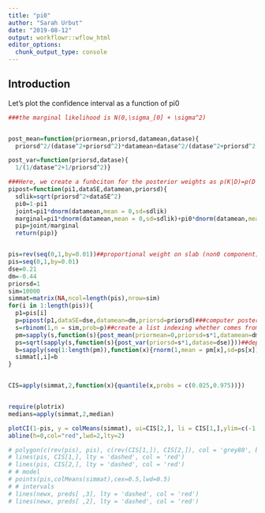 ```yaml
---
title: "pi0"
author: "Sarah Urbut"
date: "2019-08-12"
output: workflowr::wflow_html
editor_options:
  chunk_output_type: console
---
```


## Introduction


Let's plot the confidence interval as a function of pi0

```r

###the marginal likelihood is N(0,\sigma_[0] + \sigma^2)


post_mean=function(priormean,priorsd,datamean,datase){
  priorsd^2/(datase^2+priorsd^2)*datamean+datase^2/(datase^2+priorsd^2)*priormean}

post_var=function(priorsd,datase){
  1/(1/datase^2+1/priorsd^2)}

###Here, we create a funbciton for the posterior weights as p(K|D)=p(D|K)*p(K)/sum_k[p(D|K)*p(K)] where p(K)= 1-pi0 for chosen level of skepticism
pipost=function(pi1,dataSE,datamean,priorsd){
  sdlik=sqrt(priorsd^2+dataSE^2)
  pi0=1-pi1
  joint=pi1*dnorm(datamean,mean = 0,sd=sdlik)
  marginal=pi1*dnorm(datamean,mean = 0,sd=sdlik)+pi0*dnorm(datamean,mean = 0,sd=dataSE)
  pip=joint/marginal
  return(pip)}


pis=rev(seq(0,1,by=0.01))##proportional weight on slab (non0 component)
pis=seq(0,1,by=0.01)
dse=0.21
dm=-0.44
priorsd=1
sim=10000
simmat=matrix(NA,ncol=length(pis),nrow=sim)
for(i in 1:length(pis)){
  p1=pis[i]
  p=pipost(p1,dataSE=dse,datamean=dm,priorsd=priorsd)###computer posterior weight on nonzero component using chosen prior weight
  s=rbinom(1,n = sim,prob=p)##create a list indexing whether comes from null or real depending on posterior weight, where for each simulation, an RV (0,1) is simulated from Binomial(n=1,size=1) according to posterio weight
  pm=sapply(s,function(s){post_mean(priormean=0,priorsd=s*1,datamean=dm,datase=dse)})##depending on whether null or alternative chosen, simulate posterior mean of distribution
  ps=sqrt(sapply(s,function(s){post_var(priorsd=s*1,datase=dse)}))##depending on whether null or alternative chosen, simulate posterior mean of distribution
  b=sapply(seq(1:length(pm)),function(x){rnorm(1,mean = pm[x],sd=ps[x])})##for each simulation choose a rv according to simulated mean and variance
  simmat[,i]=b
}


CIS=apply(simmat,2,function(x){quantile(x,probs = c(0.025,0.975))})


require(plotrix)
medians=apply(simmat,2,median)

plotCI(1-pis, y = colMeans(simmat), ui=CIS[2,], li = CIS[1,],ylim=c(-1.1,0.2),cex=0.5,xlab=expression(paste(pi[0])),ylab="PosteriorMedian[CI]",main=expression(paste("Posterior CI vs ",pi[0])))
abline(h=0,col="red",lwd=2,lty=2)

# polygon(c(rev(pis), pis), c(rev(CIS[1,]), CIS[2,]), col = 'grey80', border = NA)
# lines(pis, CIS[1,], lty = 'dashed', col = 'red')
# lines(pis, CIS[2,], lty = 'dashed', col = 'red')
# # model
# points(pis,colMeans(simmat),cex=0.5,lwd=0.5)
# # intervals
# lines(newx, preds[ ,3], lty = 'dashed', col = 'red')
# lines(newx, preds[ ,2], lty = 'dashed', col = 'red')

```

